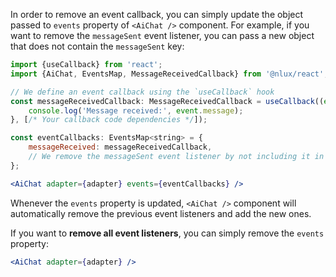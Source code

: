 In order to remove an event callback, you can simply update the object passed to `events` property of `<AiChat />`
component. For example, if you want to remove the `messageSent` event listener, you can pass a new object that
does not contain the `messageSent` key:

```jsx
import {useCallback} from 'react';
import {AiChat, EventsMap, MessageReceivedCallback} from '@nlux/react';

// We define an event callback using the `useCallback` hook
const messageReceivedCallback: MessageReceivedCallback = useCallback((event) => {
    console.log('Message received:', event.message);
}, [/* Your callback code dependencies */]);

const eventCallbacks: EventsMap<string> = {
    messageReceived: messageReceivedCallback,
    // We remove the messageSent event listener by not including it in the object
};

<AiChat adapter={adapter} events={eventCallbacks} />
```

Whenever the `events` property is updated, `<AiChat />` component will automatically remove the previous event listeners
and add the new ones.

If you want to **remove all event listeners**, you can simply remove the `events` property:

```jsx
<AiChat adapter={adapter} />
```
